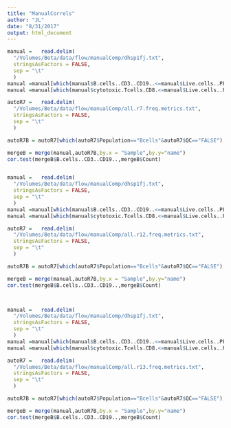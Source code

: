 ```yaml
---
title: "ManualCorrels"
author: "JL"
date: "8/31/2017"
output: html_document
---
```


```r


manual =   read.delim(
  "/Volumes/Beta/data/flow/manualComp/dhsp1fj.txt",
  stringsAsFactors = FALSE,
  sep = "\t"
  ) 
manual =manual[which(manual$B.cells..CD3..CD19..<=manual$Live.cells..PE..),]
manual =manual[which(manual$cytotoxic.Tcells.CD8.<=manual$Live.cells..PE..),]

autoR7 =   read.delim(
  "/Volumes/Beta/data/flow/manualComp/all.r7.freq.metrics.txt",
  stringsAsFactors = FALSE,
  sep = "\t"
  )

autoR7B = autoR7[which(autoR7$Population=="Bcells"&autoR7$QC=="FALSE"),]

mergeB = merge(manual,autoR7B,by.x = "Sample",by.y="name")
cor.test(mergeB$B.cells..CD3..CD19..,mergeB$Count)


manual =   read.delim(
  "/Volumes/Beta/data/flow/manualComp/dhsp1fj.txt",
  stringsAsFactors = FALSE,
  sep = "\t"
  ) 
manual =manual[which(manual$B.cells..CD3..CD19..<=manual$Live.cells..PE..),]
manual =manual[which(manual$cytotoxic.Tcells.CD8.<=manual$Live.cells..PE..),]

autoR7 =   read.delim(
  "/Volumes/Beta/data/flow/manualComp/all.r12.freq.metrics.txt",
  stringsAsFactors = FALSE,
  sep = "\t"
  )

autoR7B = autoR7[which(autoR7$Population=="Bcells"&autoR7$QC=="FALSE"),]

mergeB = merge(manual,autoR7B,by.x = "Sample",by.y="name")
cor.test(mergeB$B.cells..CD3..CD19..,mergeB$Count)



manual =   read.delim(
  "/Volumes/Beta/data/flow/manualComp/dhsp1fj.txt",
  stringsAsFactors = FALSE,
  sep = "\t"
  ) 
manual =manual[which(manual$B.cells..CD3..CD19..<=manual$Live.cells..PE..),]
manual =manual[which(manual$cytotoxic.Tcells.CD8.<=manual$Live.cells..PE..),]

autoR7 =   read.delim(
  "/Volumes/Beta/data/flow/manualComp/all.r13.freq.metrics.txt",
  stringsAsFactors = FALSE,
  sep = "\t"
  )

autoR7B = autoR7[which(autoR7$Population=="Bcells"&autoR7$QC=="FALSE"),]

mergeB = merge(manual,autoR7B,by.x = "Sample",by.y="name")
cor.test(mergeB$B.cells..CD3..CD19..,mergeB$Count)


```

